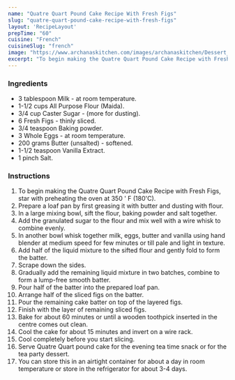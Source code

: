 ---
name: "Quatre Quart Pound Cake Recipe With Fresh Figs"
slug: "quatre-quart-pound-cake-recipe-with-fresh-figs"
layout: 'RecipeLayout'
prepTime: "60"
cuisine: "French"
cuisineSlug: "french"
image: "https://www.archanaskitchen.com/images/archanaskitchen/Dessert_Cakes/Quatre_Quart_Pound_Cake_Recipe_with_Fresh_Figs-1.jpg"
excerpt: "To begin making the Quatre Quart Pound Cake Recipe with Fresh Figs, star with preheating the oven at 350  F 180C"
---

### Ingredients

- 3 tablespoon Milk - at room temperature.
- 1-1/2 cups All Purpose Flour (Maida).
- 3/4 cup Caster Sugar - (more for dusting).
- 6 Fresh Figs - thinly sliced.
- 3/4 teaspoon Baking powder.
- 3 Whole Eggs - at room temperature.
- 200 grams Butter (unsalted) - softened.
- 1-1/2 teaspoon Vanilla Extract.
- 1 pinch Salt.

### Instructions

1. To begin making the Quatre Quart Pound Cake Recipe with Fresh Figs, star with preheating the oven at 350 ' F (180'C).
1. Prepare a loaf pan by first greasing it with butter and dusting with flour.
1. In a large mixing bowl, sift the flour, baking powder and salt together.
1. Add the granulated sugar to the flour and mix well with a wire whisk to combine evenly.
1. In another bowl whisk together milk, eggs, butter and vanilla using hand blender at medium speed for few minutes or till pale and light in texture.
1. Add half of the liquid mixture to the sifted flour and gently fold to form the batter.
1. Scrape down the sides.
1. Gradually add the remaining liquid mixture in two batches, combine to form a lump-free smooth batter.
1. Pour half of the batter into the prepared loaf pan.
1. Arrange half of the sliced figs on the batter.
1. Pour the remaining cake batter on top of the layered figs.
1. Finish with the layer of remaining sliced figs.
1. Bake for about 60 minutes or until a wooden toothpick inserted in the centre comes out clean.
1. Cool the cake for about 15 minutes and invert on a wire rack.
1. Cool completely before you start slicing.
1. Serve Quatre Quart pound cake for the evening tea time snack or for the tea party dessert.
1. You can store this in an airtight container for about a day in room temperature or store in the refrigerator for about 3-4 days.
